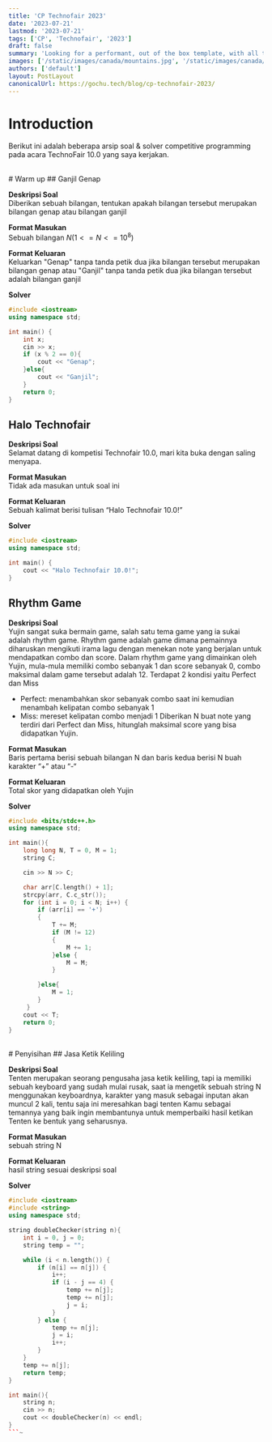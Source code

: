 ```yaml
---
title: 'CP Technofair 2023'
date: '2023-07-21'
lastmod: '2023-07-21'
tags: ['CP', 'Technofair', '2023']
draft: false
summary: 'Looking for a performant, out of the box template, with all the best in web technology to support your blogging needs? Checkout the Tailwind Nextjs Starter Blog template.'
images: ['/static/images/canada/mountains.jpg', '/static/images/canada/toronto.jpg']
authors: ['default']
layout: PostLayout
canonicalUrl: https://gochu.tech/blog/cp-technofair-2023/
---
```


# Introduction

Berikut ini adalah beberapa arsip soal & solver competitive programming pada acara TechnoFair 10.0 yang saya kerjakan.

<br/>
# Warm up
## Ganjil Genap

**Deskripsi Soal**\
Diberikan sebuah bilangan, tentukan apakah bilangan tersebut merupakan bilangan genap atau
bilangan ganjil

**Format Masukan**\
Sebuah bilangan $N(1 <= N <= 10^8)$

**Format Keluaran**\
Keluarkan "Genap" tanpa tanda petik dua jika bilangan tersebut merupakan bilangan genap atau
"Ganjil" tanpa tanda petik dua jika bilangan tersebut adalah bilangan ganjil

**Solver**
```cpp
#include <iostream>
using namespace std;

int main() {
    int x;
    cin >> x;
    if (x % 2 == 0){
        cout << "Genap";
    }else{
        cout << "Ganjil";
    }
    return 0;
}
```

## Halo Technofair

**Deskripsi Soal**\
Selamat datang di kompetisi Technofair 10.0, mari kita buka dengan saling menyapa.

**Format Masukan**\
Tidak ada masukan untuk soal ini

**Format Keluaran**\
Sebuah kalimat berisi tulisan “Halo Technofair 10.0!”

**Solver**
```cpp
#include <iostream>
using namespace std;

int main() {
    cout << "Halo Technofair 10.0!";
}
```

## Rhythm Game

**Deskripsi Soal**\
Yujin sangat suka bermain game, salah satu tema game yang ia sukai adalah rhythm game. Rhythm
game adalah game dimana pemainnya diharuskan mengikuti irama lagu dengan menekan note
yang berjalan untuk mendapatkan combo dan score. Dalam rhythm game yang dimainkan oleh
Yujin, mula-mula memiliki combo sebanyak 1 dan score sebanyak 0, combo maksimal dalam
game tersebut adalah 12. Terdapat 2 kondisi yaitu Perfect dan Miss
- Perfect: menambahkan skor sebanyak combo saat ini kemudian menambah kelipatan combo sebanyak 1
- Miss: mereset kelipatan combo menjadi 1
Diberikan N buat note yang terdiri dari Perfect dan Miss, hitunglah maksimal score yang bisa
didapatkan Yujin.


**Format Masukan**\
Baris pertama berisi sebuah bilangan N dan baris kedua berisi N buah karakter “+” atau “-“

**Format Keluaran**\
Total skor yang didapatkan oleh Yujin

**Solver**
```cpp
#include <bits/stdc++.h> 
using namespace std;

int main(){
    long long N, T = 0, M = 1;
    string C;

    cin >> N >> C;

    char arr[C.length() + 1];
    strcpy(arr, C.c_str()); 
	for (int i = 0; i < N; i++) {
        if (arr[i] == '+')
        {
            T += M;
            if (M != 12)
            {
                M += 1;
            }else {
                M = M;
            }

        }else{
            M = 1;
        }
     }
    cout << T;
	return 0;     
}
```

<br/>
# Penyisihan
## Jasa Ketik Keliling

**Deskripsi Soal**\
Tenten merupakan seorang pengusaha jasa ketik keliling, tapi ia memiliki sebuah keyboard yang sudah
mulai rusak, saat ia mengetik sebuah string N menggunakan keyboardnya, karakter yang masuk sebagai
inputan akan muncul 2 kali, tentu saja ini meresahkan bagi tenten
Kamu sebagai temannya yang baik ingin membantunya untuk memperbaiki hasil ketikan Tenten
ke bentuk yang seharusnya.


**Format Masukan**\
sebuah string N

**Format Keluaran**\
hasil string sesuai deskripsi soal

**Solver**
```cpp
#include <iostream>
#include <string>
using namespace std;

string doubleChecker(string n){
    int i = 0, j = 0;
    string temp = "";

    while (i < n.length()) {
        if (n[i] == n[j]) {
            i++;
            if (i - j == 4) {
                temp += n[j];
                temp += n[j];
                j = i;
            }
        } else {
            temp += n[j];
            j = i;
            i++;
        }
    }
    temp += n[j];
    return temp;
}

int main(){
    string n;
    cin >> n;
    cout << doubleChecker(n) << endl;
}
```~